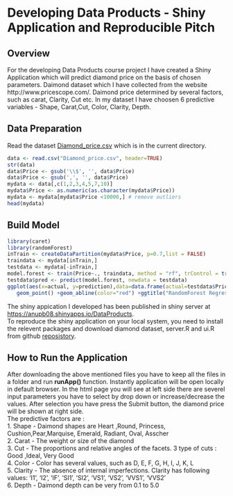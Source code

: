 
# Developing Data Products - Shiny Application and Reproducible Pitch

## Overview
For the developing Data Products course project I have created a Shiny Application which will predict diamond price on the basis of chosen parameters. Daimond dataset which I have collected from the website http://www.pricescope.com/. Daimond price determined by several factors, such as carat, Clarity, Cut etc. In my dataset I have choosen 6 predictive variables - Shape, Carat,Cut, Color, Clarity, Depth.

## Data Preparation
Read the dataset [Diamond_price.csv](https://github.com/anupb08/DataProducts) which is in the current directory.
```r
data <- read.csv("Diamond_price.csv", header=TRUE)
str(data)
data$Price <- gsub('\\$', '', data$Price)
data$Price <- gsub(',', '', data$Price)
mydata <- data[,c(1,2,3,4,5,7,10)]
mydata$Price <- as.numeric(as.character(mydata$Price))
mydata <- mydata[mydata$Price <10000,] # remove outliers
head(mydata)
```

## Build Model
```r
library(caret)
library(randomForest)
inTrain <- createDataPartition(mydata$Price, p=0.7,list = FALSE)
traindata <- mydata[inTrain,]
testdata <- mydata[-inTrain,]
model.forest <- train(Price~., traindata, method = "rf", trControl = trainControl(method = "cv", number = 3))
testdata$pred <- predict(model.forest, newdata = testdata)
ggplot(aes(x=actual, y=prediction),data=data.frame(actual=testdata$Price, prediction=predict(model.forest, testdata)))+ 
   geom_point() +geom_abline(color="red") +ggtitle("RandomForest Regression in R" )
```

The shiny appication I developed has been published in shiny server at [https://anupb08.shinyapps.io/DataProducts](https://anupb08.shinyapps.io/DataProducts).     
To reproduce the shiny application on your local system, you need to install the relevent packages and download diamond dataset, server.R and ui.R from github [reposistory](https://github.com/anupb08/DataProducts).     

## How to Run the Application
After downloading the above mentioned files you have to keep all the files in a folder and run **runApp()** function. Instantly application will be open locally in default browser. In the html page you will see at left side there are severel input parameters you have to select by drop down or increase/decrease the values. After selection you have press the Submit button, the diamond price will be shown at right side.   
The predictive factors are :    
1. Shape - Daimond shapes are Heart ,Round, Princess, Cushion,Pear,Marquise, Emerald, Radiant, Oval, Asscher    
2. Carat - The weight or size of the diamond     
3. Cut - The proportions and relative angles of the facets. 3 type of cuts : Good ,Ideal, Very Good    
4. Color - Color has several values, such as D, E, F, G, H, I, J, K, L       
5. Clarity - The absence of internal imperfections. Clarity has following values: 'I1', 'I2', 'IF', 'SI1', 'SI2', 'VS1', 'VS2', 'VVS1', 'VVS2'     
6. Depth - Daimond depth can be very from 0.1 to 5.0          
